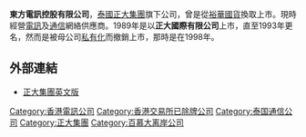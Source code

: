'''東方電訊控股有限公司'''，[[泰國|泰國]][[正大集團|正大集團]]旗下公司，曾是從[[裕華國貨|裕華國貨]]換取上市。現時經營[[電訊|電訊]]及[[通信|通信]]網絡供應商。1989年是以'''正大國際有限公司'''上市，直至1993年更名，然而是被母公司[[私有化|私有化]]而撤銷上市，那時是在1998年。

==外部連結==
*[https://web.archive.org/web/20060822041749/http://www.cpthailand.com/ 正大集團英文版] 
{{正大集團}}

[[Category:香港電訊公司|Category:香港電訊公司]]
[[Category:香港交易所已除牌公司|Category:香港交易所已除牌公司]]
[[Category:泰国通信公司|Category:泰国通信公司]]
[[Category:正大集團|Category:正大集團]]
[[Category:百慕大离岸公司|Category:百慕大离岸公司]]
